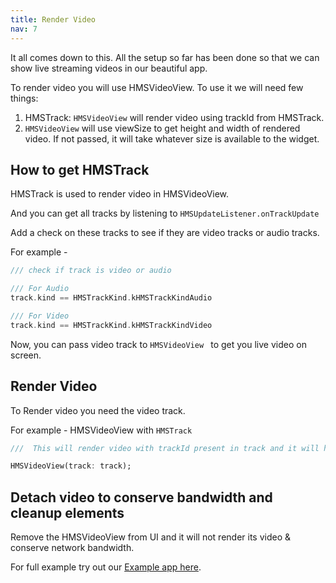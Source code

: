 ```yaml
---
title: Render Video
nav: 7
---
```


It all comes down to this. All the setup so far has been done so that we can show live streaming videos in our beautiful app.

To render video you will use HMSVideoView. To use it we will need few things:

1. HMSTrack: `HMSVideoView` will render video using trackId from HMSTrack.
2. `HMSVideoView` will use viewSize to get height and width of rendered video. If not passed, it will take whatever size is available to the widget.

## How to get HMSTrack 

HMSTrack is used to render video in HMSVideoView.

And you can get all tracks by listening to `HMSUpdateListener.onTrackUpdate`

Add a check on these tracks to see if they are video tracks or audio tracks.

For example -

```dart
/// check if track is video or audio

/// For Audio
track.kind == HMSTrackKind.kHMSTrackKindAudio

/// For Video
track.kind == HMSTrackKind.kHMSTrackKindVideo
```

Now, you can pass video track to `HMSVideoView ` to get you live video on screen.

## Render Video

To Render video you need the video track.

For example - HMSVideoView with `HMSTrack`

```dart
///  This will render video with trackId present in track and it will have height = 50 and width = 50

HMSVideoView(track: track);
```


## Detach video to conserve bandwidth and cleanup elements

Remove the HMSVideoView from UI and it will not render its video & conserve network bandwidth.

For full example try out our [Example app here](https://github.com/100mslive/100ms-flutter/tree/main/example).
